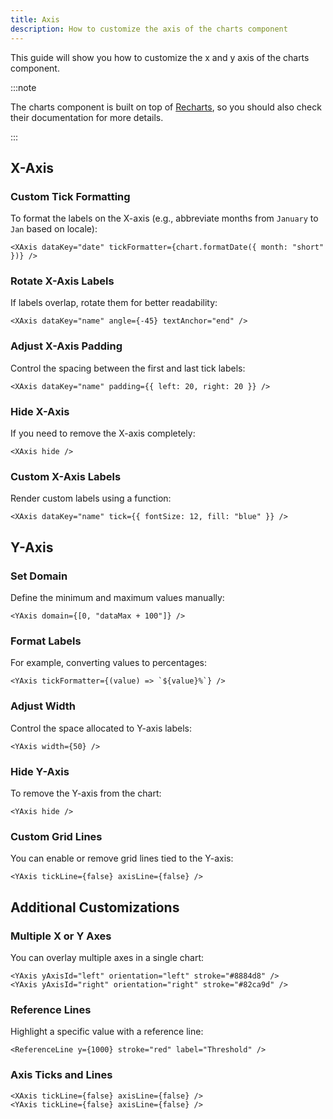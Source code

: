 ```yaml
---
title: Axis
description: How to customize the axis of the charts component
---
```


This guide will show you how to customize the x and y axis of the charts
component.

:::note

The charts component is built on top of [Recharts](https://recharts.org), so you
should also check their documentation for more details.

:::

## X-Axis

### Custom Tick Formatting

To format the labels on the X-axis (e.g., abbreviate months from `January` to
`Jan` based on locale):

```tsx
<XAxis dataKey="date" tickFormatter={chart.formatDate({ month: "short" })} />
```

### Rotate X-Axis Labels

If labels overlap, rotate them for better readability:

```tsx
<XAxis dataKey="name" angle={-45} textAnchor="end" />
```

### Adjust X-Axis Padding

Control the spacing between the first and last tick labels:

```tsx
<XAxis dataKey="name" padding={{ left: 20, right: 20 }} />
```

### Hide X-Axis

If you need to remove the X-axis completely:

```tsx
<XAxis hide />
```

### Custom X-Axis Labels

Render custom labels using a function:

```tsx
<XAxis dataKey="name" tick={{ fontSize: 12, fill: "blue" }} />
```

## Y-Axis

### Set Domain

Define the minimum and maximum values manually:

```tsx
<YAxis domain={[0, "dataMax + 100"]} />
```

### Format Labels

For example, converting values to percentages:

```tsx
<YAxis tickFormatter={(value) => `${value}%`} />
```

### Adjust Width

Control the space allocated to Y-axis labels:

```tsx
<YAxis width={50} />
```

### Hide Y-Axis

To remove the Y-axis from the chart:

```tsx
<YAxis hide />
```

### Custom Grid Lines

You can enable or remove grid lines tied to the Y-axis:

```tsx
<YAxis tickLine={false} axisLine={false} />
```

## Additional Customizations

### Multiple X or Y Axes

You can overlay multiple axes in a single chart:

```tsx
<YAxis yAxisId="left" orientation="left" stroke="#8884d8" />
<YAxis yAxisId="right" orientation="right" stroke="#82ca9d" />
```

### Reference Lines

Highlight a specific value with a reference line:

```tsx
<ReferenceLine y={1000} stroke="red" label="Threshold" />
```

### Axis Ticks and Lines

```tsx
<XAxis tickLine={false} axisLine={false} />
<YAxis tickLine={false} axisLine={false} />
```
